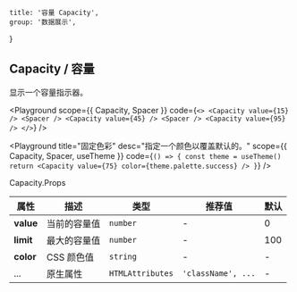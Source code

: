 
	title: '容量 Capacity',
	group: '数据展示',
}

## Capacity / 容量

显示一个容量指示器。

<Playground
	scope={{ Capacity, Spacer }}
	code={`
<>
  <Capacity value={15} /> <Spacer />
  <Capacity value={45} /> <Spacer />
  <Capacity value={95} />
</>
`}
/>

<Playground
	title="固定色彩"
	desc="指定一个颜色以覆盖默认的。"
	scope={{ Capacity, Spacer, useTheme }}
	code={`
() => {
  const theme = useTheme()
  return <Capacity value={75} color={theme.palette.success} />
}
`}
/>

<Attributes edit="/pages/zh-cn/components/capacity.mdx">
<Attributes.Title>Capacity.Props</Attributes.Title>

| 属性      | 描述         | 类型             | 推荐值             | 默认 |
| --------- | ------------ | ---------------- | ------------------ | ---- |
| **value** | 当前的容量值 | `number`         | -                  | 0    |
| **limit** | 最大的容量值 | `number`         | -                  | 100  |
| **color** | CSS 颜色值   | `string`         | -                  | -    |
| ...       | 原生属性     | `HTMLAttributes` | `'className', ...` | -    |

</Attributes>

